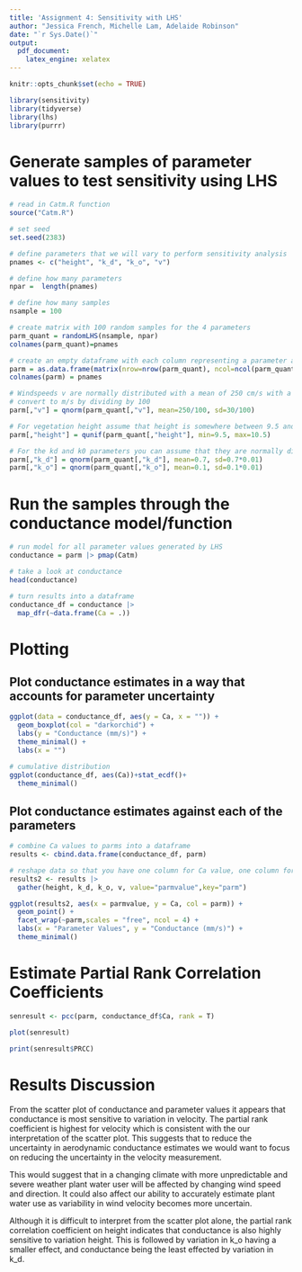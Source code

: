 ```yaml
---
title: 'Assignment 4: Sensitivity with LHS'
author: "Jessica French, Michelle Lam, Adelaide Robinson"
date: "`r Sys.Date()`"
output:
  pdf_document:
    latex_engine: xelatex
---
```


```r
knitr::opts_chunk$set(echo = TRUE)

library(sensitivity)
library(tidyverse)
library(lhs)
library(purrr)
```

# Generate samples of parameter values to test sensitivity using LHS
```r
# read in Catm.R function
source("Catm.R")

# set seed
set.seed(2383)

# define parameters that we will vary to perform sensitivity analysis
pnames <- c("height", "k_d", "k_o", "v")

# define how many parameters
npar =  length(pnames)

# define how many samples
nsample = 100

# create matrix with 100 random samples for the 4 parameters
parm_quant = randomLHS(nsample, npar)
colnames(parm_quant)=pnames

# create an empty dataframe with each column representing a parameter and 100 rows for 100 samples
parm = as.data.frame(matrix(nrow=nrow(parm_quant), ncol=ncol(parm_quant)))
colnames(parm) = pnames

# Windspeeds v are normally distributed with a mean of 250 cm/s with a standard deviation of 30 cm/s
# convert to m/s by dividing by 100
parm[,"v"] = qnorm(parm_quant[,"v"], mean=250/100, sd=30/100)

# For vegetation height assume that height is somewhere between 9.5 and 10.5 m (but any value in that range is equally likely)
parm[,"height"] = qunif(parm_quant[,"height"], min=9.5, max=10.5)

# For the kd and k0 parameters you can assume that they are normally distributed with standard deviation of 1% of their default values 
parm[,"k_d"] = qnorm(parm_quant[,"k_d"], mean=0.7, sd=0.7*0.01)
parm[,"k_o"] = qnorm(parm_quant[,"k_o"], mean=0.1, sd=0.1*0.01)
```


# Run the samples through the conductance model/function
```r
# run model for all parameter values generated by LHS
conductance = parm |> pmap(Catm)

# take a look at conductance
head(conductance)

# turn results into a dataframe
conductance_df = conductance |> 
  map_dfr(~data.frame(Ca = .))
```

# Plotting
## Plot conductance estimates in a way that accounts for parameter uncertainty
```r
ggplot(data = conductance_df, aes(y = Ca, x = "")) +
  geom_boxplot(col = "darkorchid") +
  labs(y = "Conductance (mm/s)") +
  theme_minimal() +
  labs(x = "")

# cumulative distribution
ggplot(conductance_df, aes(Ca))+stat_ecdf()+
  theme_minimal()
```

## Plot conductance estimates against each of the parameters
```r
# combine Ca values to parms into a dataframe
results <- cbind.data.frame(conductance_df, parm)

# reshape data so that you have one column for Ca value, one column for parameter type, and one column for parameter value
results2 <- results |> 
  gather(height, k_d, k_o, v, value="parmvalue",key="parm")

ggplot(results2, aes(x = parmvalue, y = Ca, col = parm)) +
  geom_point() +
  facet_wrap(~parm,scales = "free", ncol = 4) +
  labs(x = "Parameter Values", y = "Conductance (mm/s)") +
  theme_minimal()
```


# Estimate Partial Rank Correlation Coefficients
```r
senresult <- pcc(parm, conductance_df$Ca, rank = T)

plot(senresult)

print(senresult$PRCC)
```

# Results Discussion

From the scatter plot of conductance and parameter values it appears that conductance is most sensitive to variation in velocity. The partial rank coefficient is highest for velocity which is consistent with the our interpretation of the scatter plot. This suggests that to reduce the uncertainty in aerodynamic conductance estimates we would want to focus on reducing the uncertainty in the velocity measurement. 

This would suggest that in a changing climate with more unpredictable and severe weather plant water user will be affected by changing wind speed and direction. It could also affect our ability to accurately estimate plant water use as variability in wind velocity becomes more uncertain. 

Although it is difficult to interpret from the scatter plot alone, the partial rank correlation coefficient on height indicates that conductance is also highly sensitive to variation height. This is followed by variation in k_o having a smaller effect, and conductance being the least effected by variation in k_d. 